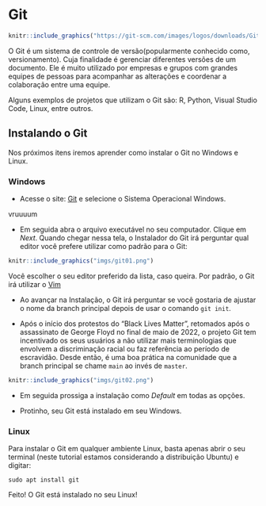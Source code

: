 # Git 

```r
knitr::include_graphics("https://git-scm.com/images/logos/downloads/Git-Logo-2Color.png")
```

O Git é um sistema de controle de versão(popularmente conhecido como, versionamento). Cuja finalidade é gerenciar diferentes versões de um documento. Ele é muito utilizado por empresas e grupos com grandes equipes de pessoas para acompanhar as alterações e coordenar a colaboração entre uma equipe.

Alguns exemplos de projetos que utilizam o Git são: R, Python, Visual Studio Code, Linux, entre outros.

## Instalando o Git

Nos próximos itens iremos aprender como instalar o Git no Windows e Linux.

### Windows

- Acesse o site: [Git](https://git-scm.com/downloads) e selecione o Sistema Operacional Windows.

vruuuum

- Em seguida abra o arquivo executável no seu computador. Clique em _Next_. Quando chegar nessa tela, o Instalador do Git irá perguntar qual editor você prefere utilizar como padrão para o Git:

```r
knitr::include_graphics("imgs/git01.png")
```

Você escolher o seu editor preferido da lista, caso queira. Por padrão, o Git irá utilizar o [Vim](https://www.vim.org/)


- Ao avançar na Instalação, o Git irá perguntar se você gostaria de ajustar o nome da branch principal depois de usar o comando `git init`.

- Após o início dos protestos do "Black Lives Matter", retomados após o assassinato de George Floyd no final de maio de 2022, o projeto Git tem incentivado os seus usuários a não utilizar mais terminologias que envolvem a discriminação racial ou faz referência ao período de escravidão. Desde então, é uma boa prática na comunidade que a branch principal se chame `main` ao invés de `master`. 

```r
knitr::include_graphics("imgs/git02.png")
```

- Em seguida prossiga a instalação como _Default_ em todas as opções.


- Protinho, seu Git está instalado em seu Windows.

### Linux

Para instalar o Git em qualquer ambiente Linux, basta apenas abrir o seu terminal (neste tutorial estamos considerando a distribuição Ubuntu) e digitar:

```shell
sudo apt install git
```

Feito! O Git está instalado no seu Linux! 
